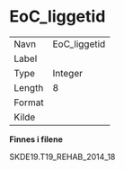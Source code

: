 
# EoC_liggetid {-}

| | |
|----|----|
| Navn     | EoC_liggetid |
| Label    |  |
| Type     | Integer |
| Length   | 8    |
| Format   |  |
| Kilde    |   |

**Finnes i filene**

SKDE19.T19_REHAB_2014_18

